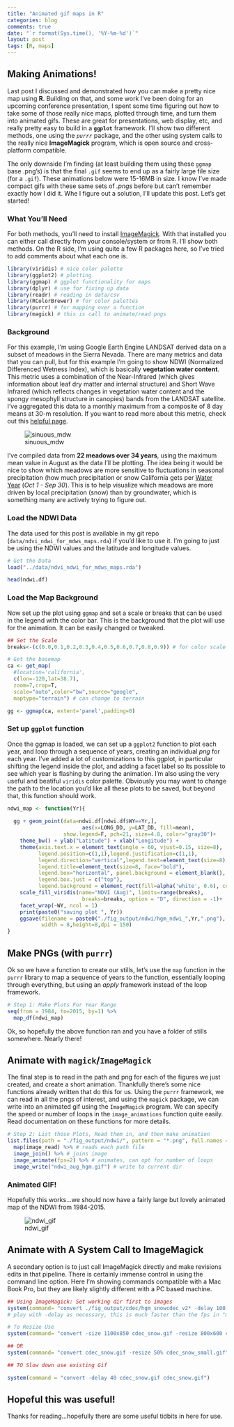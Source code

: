 ```yaml
---
title: "Animated gif maps in R"
categories: blog
comments: true
date: "`r format(Sys.time(), '%Y-%m-%d')`"
layout: post
tags: [R, maps]
---
```


## Making Animations!

Last post I discussed and demonstrated how you can make a pretty nice map using **R**. Building on that, and some work I've been doing for an upcoming conference presentation, I spent some time figuring out how to take some of those really nice maps, plotted through time, and turn them into animated gifs. These are great for presentations, web display, etc, and really pretty easy to build in a **`ggplot`** framework. I'll show two different methods, one using the *`purrr`* package, and the other using system calls to the really nice **ImageMagick** program, which is open source and cross-platform compatible.

The only downside I'm finding (at least building them using these `ggmap` base .png's) is that the final `.gif` seems to end up as a fairly large file size (for a `.gif`).  These animations below were 15-16MB in size. I know I've made compact gifs with these same sets of *.pngs* before but can't remember exactly how I did it. Whe I figure out a solution, I'll update this post. Let's get started!

### What You'll Need

For both methods, you'll need to install [ImageMagick](http://www.imagemagick.org/script/index.php). With that installed you can either call directly from your console/system or from R. I'll show both methods. On the R side, I'm using quite a few R packages here, so I've tried to add comments about what each one is. 

```r

library(viridis) # nice color palette
library(ggplot2) # plotting
library(ggmap) # ggplot functionality for maps
library(dplyr) # use for fixing up data
library(readr) # reading in data/csv
library(RColorBrewer) # for color palettes
library(purrr) # for mapping over a function
library(magick) # this is call to animate/read pngs

```

### Background

For this example, I'm using Google Earth Engine LANDSAT derived data on a subset of meadows in the Sierra Nevada. There are many metrics and data that you can pull, but for this example I'm going to show NDWI (Normalized Differenced Wetness Index), which is basically **vegetation water content**. This metric uses a combination of the Near-Infrared (which gives information about leaf dry matter and internal structure) and Short Wave Infrared (which reflects changes in vegetation water content and the spongy mesophyll structure in canopies) bands from the LANDSAT satellite. I've aggregated this data to a monthly maximum from a composite of 8 day means at 30-m resolution. If you want to read more about this metric, check out this [helpful page](http://edo.jrc.ec.europa.eu/documents/factsheets/factsheet_ndwi.pdf).

![sinuous_mdw](../img/P1090418.JPG)

I've compiled data from **22 meadows over 34 years**, using the maximum mean value in August as the data I'll be plotting. The idea being it would be nice to show which meadows are more sensitive to fluctuations in seasonal precipitation (how much precipitation or snow California gets per [Water Year](http://cdec.water.ca.gov/cgi-progs/products/PLOT_ESI.pdf) (*Oct 1 - Sep 30*). This is to help visualize which meadows are more driven by local precipitation (snow) than by groundwater, which is something many are actively trying to figure out.

### Load the NDWI Data

The data used for this post is available in my git repo (`data/ndvi_ndwi_for_mdws_maps.rda`) if you'd like to use it. I'm going to just be using the NDWI values and the latitude and longitude values.

```r

# Get the Data
load("../data/ndvi_ndwi_for_mdws_maps.rda")

head(ndwi.df)

```

### Load the Map Background

Now set up the plot using `ggmap` and set a scale or breaks that can be used in the legend with the color bar. This is the background that the plot will use for the animation. It can be easily changed or tweaked.

```r

## Set the Scale
breaks<-(c(0.0,0.1,0.2,0.3,0.4,0.5,0.6,0.7,0.8,0.9)) # for color scale

# Get the basemap
ca <- get_map(
  #location='california',
  c(lon=-120,lat=38.7),
  zoom=7,crop=T,
  scale="auto",color="bw",source="google",
  maptype="terrain") # can change to terrain

gg <- ggmap(ca, extent='panel',padding=0) 

```

### Set up `ggplot` function

Once the ggmap is loaded, we can set up a `ggplot2` function to plot each year, and loop through a sequence of years, creating an individual *png* for each year. I've added a lot of customizations to this ggplot, in particular shifting the legend inside the plot, and adding a facet label so its possible to see which year is flashing by during the animation. I'm also using the very useful and beatiful `viridis` color palette. Obviously you may want to change the path to the location you'd like all these plots to be saved, but beyond that, this function should work.

```r

ndwi_map <- function(Yr){
  
  gg + geom_point(data=ndwi.df[ndwi.df$WY==Yr,], 
                        aes(x=LONG_DD, y=LAT_DD, fill=mean),
                  show.legend=F, pch=21, size=4.8, color="gray30")+ 
    theme_bw() + ylab("Latitude") + xlab("Longitude") +
    theme(axis.text.x = element_text(angle = 60, vjust=0.15, size=8),
          legend.position=c(1,1),legend.justification=c(1,1),
          legend.direction="vertical",legend.text=element_text(size=8),
          legend.title=element_text(size=8, face="bold"),
          legend.box="horizontal", panel.background = element_blank(),
          legend.box.just = c("top"), 
          legend.background = element_rect(fill=alpha('white', 0.6), colour = "gray30")) +
    scale_fill_viridis(name="NDVI (Aug)", limits=range(breaks), 
                        breaks=breaks, option = "D", direction = -1)+
    facet_wrap(~WY, ncol = 1)
    print(paste0("saving plot ", Yr))
    ggsave(filename = paste0("./fig_output/ndwi/hgm_ndwi_",Yr,".png"),
           width = 8,height=8,dpi = 150)
}

```

## Make PNGs (with `purrr`)

Ok so we have a function to create our stills, let's use the `map` function in the `purrr` library to map a sequence of years to the function, essentially looping through everything, but using an *apply* framework instead of the loop framework.

```r

# Step 1: Make Plots For Year Range 
seq(from = 1984, to=2015, by=1) %>% 
  map_df(ndwi_map)

```

Ok, so hopefully the above function ran and you have a folder of stills somewhere. Nearly there! 

## Animate with `magick`/`ImageMagick`

The final step is to read in the path and png for each of the figures we just created, and create a short animation. Thankfully there's some nice functions already written that do this for us. Using the `purrr` framework, we can read in all the pngs of interest, and using the `magick` package, we can write into an animated gif using the `ImageMagick` program. We can specify the speed or number of loops in the `image_animations` function quite easily. Read documentation on these functions for more details.

```r

# Step 2: List those Plots, Read them in, and then make animation
list.files(path = "./fig_output/ndwi/", pattern = "*.png", full.names = T) %>% 
  map(image_read) %>% # reads each path file
  image_join() %>% # joins image
  image_animate(fps=2) %>% # animates, can opt for number of loops
  image_write("ndwi_aug_hgm.gif") # write to current dir

```

### Animated GIF!

Hopefully this works...we should now have a fairly large but lovely animated map of the NDWI from 1984-2015.

![ndwi_gif](../img/ndwi_aug_hgm.gif)

## Animate with A System Call to ImageMagick

A secondary option is to just call ImageMagick directly and make revisions edits in that pipeline. There is certainly immense control in using the command line option. Here I'm showing commands compatible with a Mac Book Pro, but they are likely slightly different with a PC based machine.

```r

## Using ImageMagick: Set working dir first to images
system(command= "convert ./fig_output/cdec/hgm_snowcdec_v2* -delay 100 -loop 0 cdec_snow_IM.gif")
# play with -delay as necessary, this is much faster than the fps in "magick"

# To Resize Use
system(command= "convert -size 1100x850 cdec_snow.gif -resize 800x600 cdec_snow_small.gif")

## OR
system(command= "convert cdec_snow.gif -resize 50% cdec_snow_small.gif")

## TO Slow down use existing Gif

system(command = "convert -delay 40 cdec_snow.gif cdec_snow.gif")

```

## Hopeful this was useful!

Thanks for reading...hopefully there are some useful tidbits in here for use. 
